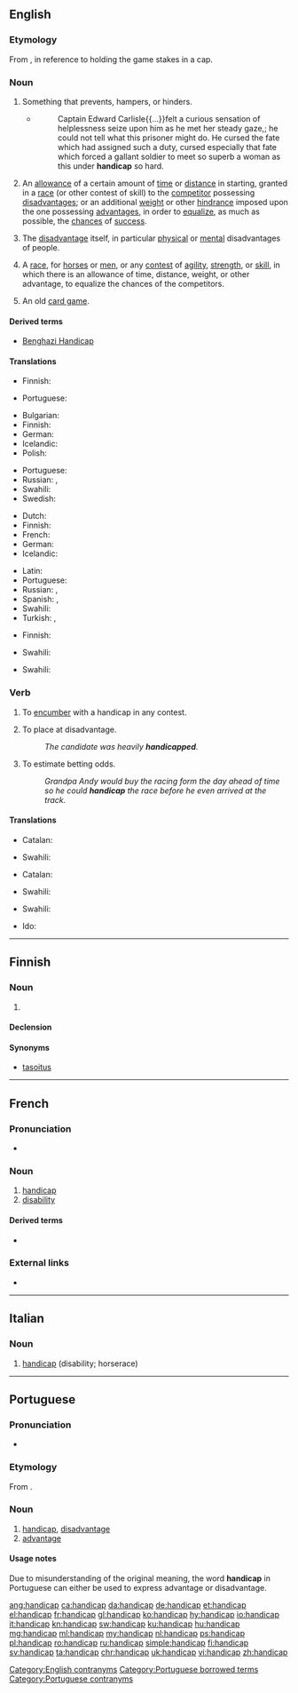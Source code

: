 ==English==

===Etymology===
From {{m|en|hand|}} {{m|en|in}} {{m|en|cap|}}, in reference to holding the game stakes in a cap.

===Noun===
{{en-noun}}

# Something that prevents, hampers, or hinders.
#: {{ux|en|Age is often a '''handicap'''.}}
#* {{RQ:EHough PrqsPrc|I|0105}}
#*: Captain Edward Carlisle{{...}}felt a curious sensation of helplessness seize upon him as he met her steady gaze,{{nb...}}; he could not tell what this prisoner might do. He cursed the fate which had assigned such a duty, cursed especially that fate which forced a gallant soldier to meet so superb a woman as this under '''handicap''' so hard.
# An [[allowance]] of a certain amount of [[time]] or [[distance]] in starting, granted in a [[race]] (or other contest of skill) to the [[competitor]] possessing [[disadvantage]]s; or an additional [[weight]] or other [[hindrance]] imposed upon the one possessing [[advantage]]s, in order to [[equalize]], as much as possible, the [[chances]] of [[success]].
#: {{ux|en|The older boy won, even though his opponent had been granted a '''handicap''' of five meters.}}
#: {{ux|en|A '''handicap''' in chess often involves removal of the queen's rook.}}
# {{lb|en|sometimes considered offensive}} The [[disadvantage]] itself, in particular [[physical]] or [[mental]] disadvantages of people.
# A [[race]], for [[horses]] or [[men]], or any [[contest]] of [[agility]], [[strength]], or [[skill]], in which there is an allowance of time, distance, weight, or other advantage, to equalize the chances of the competitors.
# {{lb|en|obsolete|card game}} An old [[card game]].
#: {{rfquotek|Samuel Pepys}}

====Derived terms====
* [[Benghazi Handicap]]

====Translations====
{{trans-top|something that prevents, hampers, or hinders}}
* Finnish: {{t+|fi|haitta}}
{{trans-mid}}
* Portuguese: {{t+|pt|obstáculo|m}}
{{trans-bottom}}

{{trans-top|allowance granted in a race to the competitor}}
* Bulgarian: {{t+|bg|аванс|m|tr=aváns}}
* Finnish: {{t+|fi|tasoitus}}
* German: {{t+|de|Vorsprung|m}}
* Icelandic: {{t+|is|forgjöf|f}}
* Polish: {{t+|pl|fory}}
{{trans-mid}}
* Portuguese: {{t+|pt|vantagem}}
* Russian: {{t+|ru|фо́ра|f}}, {{t+|ru|гандика́п|m}}
* Swahili: {{t+|sw|kilema}}
* Swedish: {{t+|sv|försprång}}
{{trans-bottom}}

{{trans-top|disadvantage, in particular physical or mental disadvantages of people}}
* Dutch: {{t+|nl|handicap|m}}
* Finnish: {{t+|fi|vamma}}
* French: {{t+|fr|handicap|m}}
* German: {{t+|de|Behinderung|m}}
* Icelandic: {{t+|is|fötlun|f}}
{{trans-mid}}
* Latin: {{t|la|impedimentum|n}}
* Portuguese: {{t+|pt|deficiência|f}}
* Russian: {{t+|ru|недоста́ток|m}}, {{t+|ru|уве́чье|n}}
* Spanish: {{t|es|minusvalía|f}}, {{t|es|discapacidad|f}}
* Swahili: {{t+|sw|kilema}}
* Turkish: {{t+|tr|engel}}, {{t+|tr|özür}}
{{trans-bottom}}

{{trans-top|race}}
* Finnish: {{t|fi|tasoituskilpailu}}
{{trans-mid}}
* Swahili: {{t+|sw|kilema}}
{{trans-bottom}}

{{trans-top|card game}}
* Swahili: {{t+|sw|kilema}}
{{trans-mid}}
{{trans-bottom}}

===Verb===
{{en-verb|handicapp}}

# {{label|en|transitive}} To [[encumber]] with a handicap in any contest.
# {{label|en|transitive|by extension}} To place at disadvantage.
#: ''The candidate was heavily '''handicapped'''.''
# To estimate betting odds.
#: ''Grandpa Andy would buy the racing form the day ahead of time so he could '''handicap''' the race before he even arrived at the track.''

====Translations====
{{trans-top|to encumber}}
* Catalan: {{t+|ca|handicapar}}
{{trans-mid}}
* Swahili: {{t+|sw|kilema}}
{{trans-bottom}}

{{trans-top|to place at disadvantage}}
* Catalan: {{t+|ca|handicapar}}
{{trans-mid}}
* Swahili: {{t+|sw|kilema}}
{{trans-bottom}}

{{trans-top|to estimate betting odds}}
* Swahili: {{t+|sw|kilema}}
{{trans-mid}}
{{trans-bottom}}

{{checktrans-top}}
* Ido: {{t-check|io|handikapo}}
{{trans-mid}}
{{trans-bottom}}

[[Category:English contranyms]]

----

==Finnish==

===Noun===
{{fi-noun}}

# {{label|fi|anglicism}} {{l|en|handicap}} {{gloss|allowance}}

====Declension====
{{fi-decl-risti|handicap|||a|i=0}}
{{fi-decl-risti|handicap|||ä|i=0}}

====Synonyms====
* [[tasoitus]]

----

==French==

===Pronunciation===
* {{fr-asph}} {{IPA|/ɑ̃.di.kap/|lang=fr}}

===Noun===
{{fr-noun|m}}

# [[handicap#en|handicap]]
# [[disability]]

====Derived terms====
* {{l|fr|handicapé}}

===External links===
* {{R:TLFi}}

----

==Italian==

===Noun===
{{head|it|noun|g=m|invariable}}

# [[#English|handicap]] (disability; horserace)

----

==Portuguese==

===Pronunciation===
* {{hyphenation|han|di|cap|lang=pt}}

===Etymology===
From {{etyl|en|pt}} {{m|en|handicap}}.

===Noun===
{{pt-noun|m|-}}

# [[handicap]], [[disadvantage]]
# [[advantage]]

====Usage notes====
Due to misunderstanding of the original meaning, the word '''handicap''' in Portuguese can either be used to express advantage or disadvantage.

[[Category:Portuguese borrowed terms]]
[[Category:Portuguese contranyms]]

[[ang:handicap]]
[[ca:handicap]]
[[da:handicap]]
[[de:handicap]]
[[et:handicap]]
[[el:handicap]]
[[fr:handicap]]
[[gl:handicap]]
[[ko:handicap]]
[[hy:handicap]]
[[io:handicap]]
[[it:handicap]]
[[kn:handicap]]
[[sw:handicap]]
[[ku:handicap]]
[[hu:handicap]]
[[mg:handicap]]
[[ml:handicap]]
[[my:handicap]]
[[nl:handicap]]
[[ps:handicap]]
[[pl:handicap]]
[[ro:handicap]]
[[ru:handicap]]
[[simple:handicap]]
[[fi:handicap]]
[[sv:handicap]]
[[ta:handicap]]
[[chr:handicap]]
[[uk:handicap]]
[[vi:handicap]]
[[zh:handicap]]
